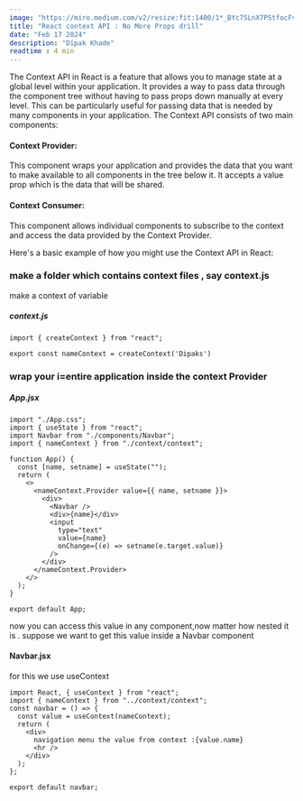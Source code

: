 ```yaml
---
image: "https://miro.medium.com/v2/resize:fit:1400/1*_BYc7SLnX7PStfocFvH2Ow.jpeg"
title: "React context API : No More Props drill"
date: "Feb 17 2024"
description: "Dipak Khade"
readtime : 4 min
---
```


The Context API in React is a feature that allows you to manage state at a global level within your application. It provides a way to pass data through the component tree without having to pass props down manually at every level. This can be particularly useful for passing data that is needed by many components in your application.
The Context API consists of two main components:

#### Context Provider: 
This component wraps your application and provides the data that you want to make available to all components in the tree below it. It accepts a value prop which is the data that will be shared.

#### Context Consumer:
This component allows individual components to subscribe to the context and access the data provided by the Context Provider.

Here's a basic example of how you might use the Context API in React:

### make a folder which contains context files , say context.js
make a context of variable 
##### context.js
```
import { createContext } from "react";

export const nameContext = createContext('Dipaks')
```

### wrap your i=entire application inside the context Provider
##### App.jsx
```
import "./App.css";
import { useState } from "react";
import Navbar from "./components/Navbar";
import { nameContext } from "./context/context";

function App() {
  const [name, setname] = useState("");
  return (
    <>
      <nameContext.Provider value={{ name, setname }}>
        <div>
          <Navbar />
          <div>{name}</div>
          <input
            type="text"
            value={name}
            onChange={(e) => setname(e.target.value)}
          />
        </div>
      </nameContext.Provider>
    </>
  );
}

export default App;
```

now you can access this value in any component,now matter how nested it is .
suppose we want to get this value inside a Navbar component 

#### Navbar.jsx
for this we use useContext
```
import React, { useContext } from "react";
import { nameContext } from "../context/context";
const navbar = () => {
  const value = useContext(nameContext);
  return (
    <div>
      navigation menu the value from context :{value.name}
      <hr />
    </div>
  );
};

export default navbar;
```

